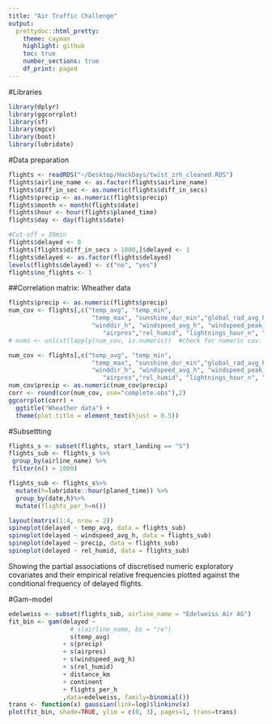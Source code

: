 ```yaml
---
title: "Air Traffic Challenge"
output: 
  prettydoc::html_pretty:
    theme: cayman
    highlight: github
    toc: true 
    number_sections: true 
    df_print: paged
---
```


#Libraries
```r
library(dplyr)
library(ggcorrplot)
library(sf)
library(mgcv)
library(boot)
library(lubridate)
```

#Data preparation
```r
flights <- readRDS("~/Desktop/HackDays/twist_zrh_cleaned.RDS")
flights$airline_name <- as.factor(flights$airline_name)
flights$diff_in_sec <- as.numeric(flights$diff_in_secs)
flights$precip <- as.numeric(flights$precip)
flights$month <- month(flights$date)
flights$hour <- hour(flights$planed_time)
flights$day <- day(flights$date)

#Cut-off = 30min
flights$delayed <- 0
flights[flights$diff_in_secs > 1800,]$delayed <- 1
flights$delayed <- as.factor(flights$delayed)
levels(flights$delayed) <- c("no", "yes")
flights$no_flights <- 1
```

##Correlation matrix: Wheather data
```r
flights$precip <- as.numeric(flights$precip)
num_cov <- flights[,c("temp_avg", "temp_min", 
                       "temp_max", "sunshine_dur_min","global_rad_avg_h", "precip", 
                       "winddir_h", "windspeed_avg_h", "windspeed_peak_h",
                          "airpres","rel_humid", "lightnings_hour_n", "lightnings_hour_f")]
# nums <- unlist(lapply(num_cov, is.numeric))  #check for numeric cov.

num_cov <- flights[,c("temp_avg", "temp_min", 
                       "temp_max", "sunshine_dur_min","global_rad_avg_h", "precip", 
                       "winddir_h", "windspeed_avg_h", "windspeed_peak_h",
                          "airpres","rel_humid", "lightnings_hour_n", "lightnings_hour_f")]
num_cov$precip <- as.numeric(num_cov$precip)
corr <- round(cor(num_cov, use="complete.obs"),2)
ggcorrplot(corr) +
  ggtitle("Wheather data") +
  theme(plot.title = element_text(hjust = 0.5))
```
#Subsettting
```r
flights_s <- subset(flights, start_landing == "S")
flights_sub <- flights_s %>%
 group_by(airline_name) %>%
 filter(n() > 1000)

flights_sub <- flights_s%>%
  mutate(h=lubridate::hour(planed_time)) %>%
  group_by(date,h)%>%
  mutate(flights_per_h=n())
```


```r
layout(matrix(1:4, nrow = 2))
spineplot(delayed ~ temp_avg, data = flights_sub)
spineplot(delayed ~ windspeed_avg_h, data = flights_sub)
spineplot(delayed ~ precip, data = flights_sub)
spineplot(delayed ~ rel_humid, data = flights_sub)
```
\linebreak
Showing the partial associations of discretised numeric exploratory covariates and their empirical relative frequencies plotted against the conditional frequency of delayed flights.

#Gam-model
```r
edelweiss <- subset(flights_sub, airline_name = "Edelweiss Air AG")
fit_bin <- gam(delayed ~
                 # s(airline_name, bs = "re")
                 s(temp_avg)
               + s(precip)
               + s(airpres)
               + s(windspeed_avg_h)
               + s(rel_humid)
               + distance_km
               + continent
               + flights_per_h
               ,data=edelweiss, family=binomial())
trans <- function(x) gaussian(link=log)$linkinv(x)
plot(fit_bin, shade=TRUE, ylim = c(0, 3), pages=1, trans=trans)
```

